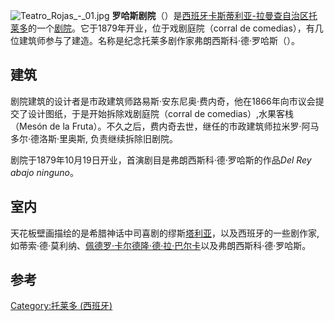 {{Unreferenced|time=2020-09-02T13:36:41+00:00}}
[[File:Teatro_Rojas_-_01.jpg|thumb]]
'''罗哈斯剧院'''（{{lang-es|Teatro Rojas}}）是[[西班牙|西班牙]][[卡斯蒂利亚-拉曼查自治区|卡斯蒂利亚-拉曼查自治区]][[托莱多_(西班牙)|托莱多]]的一个[[剧院|剧院]]。它于1879年开业，位于戏剧庭院（corral de comedias），有几位建筑师参与了建造。名称是纪念托莱多剧作家弗朗西斯科·德·罗哈斯（{{lang|es|Francisco de Rojas}}）。

== 建筑 ==
剧院建筑的设计者是市政建筑师路易斯·安东尼奥·费内奇，他在1866年向市议会提交了设计图纸，于是开始拆除戏剧庭院（corral de comedias）,水果客栈（Mesón de la Fruta）。不久之后，费内奇去世，继任的市政建筑师拉米罗·阿马多尔·德洛斯·里奥斯, 负责继续拆除旧剧院。

剧院于1879年10月19日开业，首演剧目是弗朗西斯科·德·罗哈斯的作品''Del Rey abajo ninguno''。

== 室内==
天花板壁画描绘的是希腊神话中司喜剧的缪斯[[塔利亚|塔利亚]]，以及西班牙的一些剧作家, 如蒂索·德·莫利纳、[[佩德罗·卡尔德隆·德·拉·巴尔卡|佩德罗·卡尔德隆·德·拉·巴尔卡]]以及弗朗西斯科·德·罗哈斯。

== 参考 ==
{{Reflist}}
{{coord|39.8578|N|4.0226|W|source:wikidata|display=title}}
[[Category:托莱多_(西班牙)|Category:托莱多 (西班牙)]]